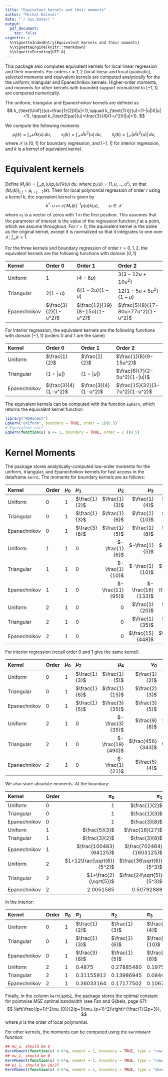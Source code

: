 ```yaml
---
title: "Equivalent kernels and their moments"
author: "Michal Kolesár"
date: "`r Sys.Date()`"
output:
  pdf_document:
    toc: false
vignette: >
  %\VignetteIndexEntry{Equivalent kernels and their moments}
  %\VignetteEngine{knitr::rmarkdown}
  %\VignetteEncoding{UTF-8}
---
```


This package also computes equivalent kernels for local linear regression and
their moments. For orders $r=1,2$ (local linear and local quadratic), selected
moments and equivalent kernels are computed analytically for the the uniform,
triangular and Epanechnikov kernels. Higher-order moments, and moments for other
kernels with bounded support normalized to $[-1,1]$ are computed numerically.

The uniform, triangular and Epanechnikov kernels are defined as $$
k_{\text{Unif}}(u)=\frac{1}{2}I(|u|<1),\qquad k_{\text{Tri}}(u)=(1-|u|)I(|u|<1),
    \qquad k_{\text{Epa}}(u)=\frac{3}{4}(1-u^2)I(|u|<1). $$

We compute the following moments
$$
\mu_{j}(k)=\int_{\mathcal{X}} u^j k(u) \, du,\qquad
\nu_{j}(k)=\int_{\mathcal{X}} u^j k^2(u) \, du,\qquad
\pi_{j}(k)=\int_{\mathcal{X}} |u^j k^2(u)| \, du,
$$
where $\mathcal{X}$ is $[0,1]$ for boundary regression, and $[-1,1]$ for
interior regression, and $k$ is a kernel of equivalent kernel.


# Equivalent kernels

Define $M_{r}(k)=\int_{\mathcal{X}}p_{r}(u)p_{r}(u)'k(u) \, du$, where
$p_{r}(u)=(1,u,\dotsc,u^{r})$, so that $(M_{r}(k))_{i,j}=\mu_{i+j-2}(k)$. Then for
local polynomial regression of order $r$ using a kernel $k$, the equivalent
kernel is given by
$$
k^*\colon u\mapsto e_{1}'M_{r}(k)^{-1}p(u)k(u), \qquad u\in\mathcal{X}
$$
where $e_{1}$ is a vector of zeros with $1$ in the first position. This assumes
that the parameter of interest is the value of the regression function $f$ at a
point, which we assume throughout. For $r=0$, the equivalent kernel is the same
as the original kernel, except it is normalized so that it integrates to one
over $\mathcal{X}$, $\int_{\mathcal{X}}k=1$.

For the three kernels and boundary regression of order $r=0,1,2$, the equivalent
kernels are the following functions with domain $[0,1]$

| Kernel       | Order 0              | Order 1                       | Order 2                            |
|:-------------|:---------------------|:------------------------------|:-----------------------------------|
| Uniform      | $1$                  | $(4-6u)$                      | $3(3-12u+10u^2)$                   |
| Triangular   | $2(1-u)$             | $6(1-2u)(1-u)$                | $12(1-5u+5u^2)(1-u)$               |
| Epanechnikov | $\frac{3}{2}(1-u^2)$ | $\frac{12}{19}(8-15u)(1-u^2)$ | $\frac{5}{8}(17-80u+77u^2)(1-u^2)$ |

For interior regression, the equivalent kernels are the following functions with
domain $[-1,1]$ (orders 0 and 1 are the same)

| Kernel       | Order 0              | Order 1              | Order 2                        |
|:-------------|:---------------------|:---------------------|:-------------------------------|
| Uniform      | $\frac{1}{2}$        | $\frac{1}{2}$        | $\frac{1}{8}(9-15u^2)$         |
| Triangular   | $(1-|u|)$            | $(1-|u|)$            | $\frac{6}{7}(2-5u^2)(1-|u|)$   |
| Epanechnikov | $\frac{3}{4}(1-u^2)$ | $\frac{3}{4}(1-u^2)$ | $\frac{15}{32}(3-7u^2)(1-u^2)$ |

The equivalent kernels can be computed with the function `EqKern`, which returns the equivalent kernel function

```r
library("RDHonest")
EqKern("uniform", boundary = TRUE, order = 2)(0.5)
# Equivalent call
EqKern(function(u) u <= 1, boundary = TRUE, order = 2 )(0.5)
```


# Kernel Moments

The package stores analytically-computed low-order moments for the uniform,
triangular, and Epanechnikov kernels for fast access in the dataframe `kernC`.
The moments for boundary kernels are as follows:

| Kernel       | Order | $\mu_0$ | $\mu_1$      | $\mu_2$        | $\mu_3$         | $\mu_4$           | $\nu_0$             | $\nu_1$           | $\nu_2$            | $\nu_3$            | $\nu_4$              |
|:-------------|:------|:--------|:-------------|---------------:|----------------:|------------------:|--------------------:|------------------:|-------------------:|-------------------:|---------------------:|
| Uniform      |  0    |1        |$\frac{1}{2}$ |$\frac{1}{3}$   |$\frac{1}{4}$    |$\frac{1}{5}$      |$1$                  |$\frac{1}{2}$      |$\frac{1}{3}$       |$\frac{1}{4}$       |$\frac{1}{5}$         |
| Triangular   |  0    |1        |$\frac{1}{3}$ |$\frac{1}{6}$   |$\frac{1}{10}$   |$\frac{1}{15}$     |$\frac{4}{3}$        |$\frac{1}{3}$      |$\frac{2}{15}$      |$\frac{1}{15}$      |$\frac{4}{105}$       |
| Epanechnikov |  0    |1        |$\frac{3}{8}$ |$\frac{1}{5}$   |$\frac{1}{8}$    |$\frac{3}{35}$     |$\frac{6}{5}$        |$\frac{3}{8}$      |$\frac{6}{35}$      |$\frac{3}{32}$      |$\frac{2}{35}$        |
| Uniform      |  1    |1        |0             |$-\frac{1}{6}$  |$-\frac{1}{5}$   |$-\frac{1}{5}$     |$4$                  |$1$                |$\frac{8}{15}$      |$\frac{2}{5}$      |$\frac{12}{15}$       |
| Triangular   |  1    |1        |0             |$-\frac{1}{10}$ |$-\frac{1}{10}$  |$-\frac{3}{35}$    |$\frac{24}{5}$       |$\frac{3}{5}$      |$\frac{6}{35}$      |$\frac{3}{35}$      |$\frac{2}{35}$        |
| Epanechnikov |  1    |1        |0             |$-\frac{11}{95}$|$-\frac{16}{133}$|$-\frac{141}{1330}$|$\frac{56832}{12635}$|$\frac{1770}{2527}$|$\frac{2976}{12635}$|$\frac{324}{2527}$  |$\frac{12352}{138985}$|
| Uniform      |  2    |1        |0             |0               |$\frac{1}{20}$   |$\frac{3}{35}$     |$9$                  |$\frac{3}{2}$      |$\frac{27}{35}$     |$\frac{81}{140}$    |$\frac{17}{35}$       |
| Triangular   |  2    |1        |0             |0               |$\frac{1}{35}$   |$\frac{3}{70}$     |$\frac{72}{7}$       |$\frac{6}{7}$      |$\frac{8}{35}$      |$\frac{4}{35}$      |$\frac{4}{35}$        |
| Epanechnikov |  2    |1        |0             |0               |$\frac{15}{448}$ |$\frac{13}{252}$   |$\frac{9895}{1008}$  |$\frac{4105}{4032}$|$\frac{325}{1008}$  |$\frac{2825}{16128}$|$\frac{16795}{144144}$|


For interior regression (recall order 0 and 1 give the same kernel)

| Kernel       | Order | $\mu_0$ | $\mu_2$      | $\mu_4$         | $\nu_0$         | $\nu_2$           | $\nu_4$            |
|:-------------|:------|:--------|:-------------|----------------:|----------------:|------------------:|-------------------:|
| Uniform      |  0    |1        |$\frac{1}{3}$ |$\frac{1}{5}$    |$\frac{1}{2}$    |$\frac{1}{6}$      |$\frac{1}{10}$      |
| Triangular   |  0    |1        |$\frac{1}{6}$ |$\frac{1}{15}$   |$\frac{2}{3}$    |$\frac{1}{15}$     |$\frac{2}{105}$     |
| Epanechnikov |  0    |1        |$\frac{1}{5}$ |$\frac{3}{35}$   |$\frac{3}{5}$    |$\frac{3}{35}$     |$\frac{1}{35}$      |
| Uniform      |  2    |1        |0             |$-\frac{3}{35}$  |$\frac{9}{8}$    |$-\frac{9}{56}$    |$-\frac{23}{280}$   |
| Triangular   |  2    |1        |0             |$-\frac{19}{490}$|$\frac{456}{343}$|$-\frac{106}{1715}$|$-\frac{256}{18865}$|
| Epanechnikov |  2    |1        |0             |$-\frac{1}{21}$  |$\frac{5}{4}$    |$-\frac{25}{308}$  |$-\frac{85}{4004}$  |

We also store absolute moments. At the boundary:

| Kernel       | Order | $\pi_0$                  | $\pi_1$                | $\pi_2$                   | $\pi_3$                       | $\pi_4$           |
|:-------------|:------|-------------------------:|-----------------------:|--------------------------:|------------------------------:|------------------:|
| Uniform      |  0    |1                         |$\frac{1}{2}$           |$\frac{1}{3}$              |$\frac{1}{4}$                  |$\frac{1}{5}$      |
| Triangular   |  0    |1                         |$\frac{1}{3}$           |$\frac{1}{6}$              |$\frac{2}{10}$                 |$\frac{1}{15}$     |
| Epanechnikov |  0    |1                         |$\frac{3}{8}$           |$\frac{3}{5}$              |$\frac{1}{8}$                  |$\frac{3}{35}$     |
| Uniform      |  1    |$\frac{5}{3}$             |$\frac{16}{27}$         |$\frac{59}{162}$           |$\frac{113}{405}$              |$\frac{857}{3545}$ |
| Triangular   |  1    |$\frac{3}{2}$             |$\frac{3}{8}$           |$\frac{3}{16}$             |$\frac{1}{8}$                  |$\frac{3}{32}$     |
| Epanechnikov |  1    |$\frac{100483}{64125}$    |$\frac{702464}{1603125}$|$\frac{16520549}{72140625}$|$\frac{235792912}{1514953125}$ |$\frac{1792724653}{15149531250}$ |
| Uniform      |  2    |$1+12\frac{\sqrt{6}}{5^2}$|$\frac{36\sqrt{6}}{5^3}$|$\frac{558\sqrt{6}}{5^5}$  |$\frac{1782\sqrt{6}}{5^6}+1/20$|$0.268931$         |
| Triangular   |  2    |$1+\frac{2}{\sqrt{5}}$    |$\frac{24\sqrt{5}}{5^3}$|$\frac{12\sqrt{5}}{5^3}$   |$\frac{218\sqrt{5}}{4375}+1/35$|$0.102656$         |
| Epanechnikov |  2    |$2.0051585$               |$0.50792888$            |$0.26617935$               |$0.17770885$                   |$0.1321148$        |

In the interior:

| Kernel       | Order | $\pi_0$ | $\pi_1$      | $\pi_2$      | $\pi_3$      | $\pi_4$      |
|:-------------|:------|:--------|:-------------|:-------------|:-------------|:-------------|
| Uniform      |  0    |1        |$\frac{1}{2}$ |$\frac{1}{3}$ |$\frac{1}{4}$ |$\frac{1}{5}$ |
| Triangular   |  0    |1        |$\frac{1}{3}$ |$\frac{1}{6}$ |$\frac{1}{10}$|$\frac{1}{15}$|
| Epanechnikov |  0    |1        |$\frac{3}{8}$ |$\frac{1}{5}$ |$\frac{1}{8}$ |$\frac{3}{35}$|
| Uniform      |  2    |1        |$0.4875$      |$0.27885480$  |$0.1975$      |$0.157419807$ |
| Triangular   |  2    |1        |$0.31155912$  |$0.13986945$  |$0.08443054$  |$0.060140887$ |
| Epanechnikov |  2    |1        |$0.36033164$  |$0.17177502$  |$0.10671010$  |$0.077066194$ |

Finally, in the column `kernC$pMSE`, the package stores the optimal constant for
pointwise MSE optimal bandwidth (see Fan and Gijbels, page 67):
$$
\left(\frac{(p+1)!^2\nu_{0}}{2(p+1)\mu_{p+1}^2}\right)^{\frac{1}{2p+3}},
$$
where $p$ is the order of local polynomial.

For other kernels, the moments can be computed using the `KernMoment` function:
```r
## mu_1, should be 0
KernMoment(function(u) 4-6*u, moment = 1, boundary = TRUE, type = "raw")
## nu_1, should be 0
KernMoment(function(u) 4-6*u, moment = 1, boundary = TRUE, type = "raw2")
## pi_1, should be 16/27
KernMoment(function(u) 4-6*u, moment = 1, boundary = TRUE, type = "absolute")
```
